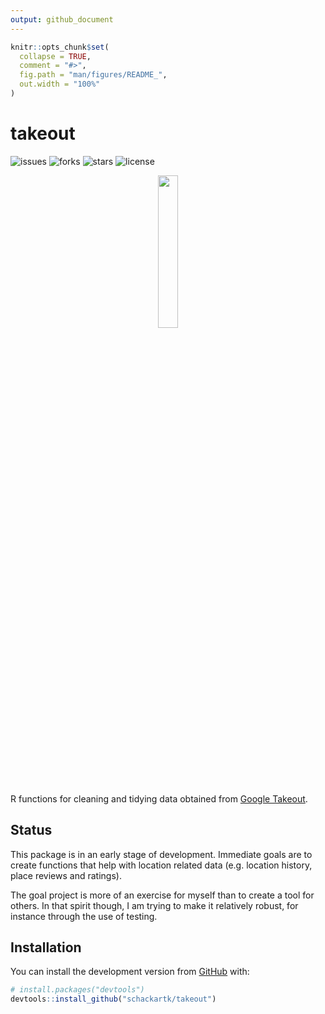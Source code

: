 ```yaml
---
output: github_document
---
```


<!-- README.md is generated from README.Rmd. Please edit that file -->

```r
knitr::opts_chunk$set(
  collapse = TRUE,
  comment = "#>",
  fig.path = "man/figures/README_",
  out.width = "100%"
)
```

# takeout

<!-- badges: start -->
![issues](https://img.shields.io/github/issues/schackartk/takeout)
![forks](https://img.shields.io/github/forks/schackartk/takeout)
![stars](https://img.shields.io/github/stars/schackartk/takeout)
![license](https://img.shields.io/github/license/schackartk/takeout)
<!-- badges: end -->

<p align="center">
  <img src="man/figures/README_hex.svg" width="25%" />
</p>



R functions for cleaning and tidying data obtained from [Google Takeout](https://takeout.google.com/).

## Status

This package is in an early stage of development. Immediate goals are to create
functions that help with location related data (e.g. location history,
place reviews and ratings).

The goal project is more of an exercise for myself than to create a tool for
others. In that spirit though, I am trying to make it relatively robust, for
instance through the use of testing.

## Installation

You can install  the development version from [GitHub](https://github.com/) with:

``` r
# install.packages("devtools")
devtools::install_github("schackartk/takeout")
```
